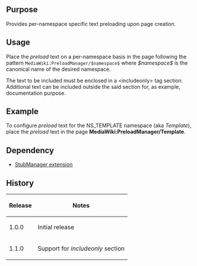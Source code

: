 {{Extension
|name        = PreloadManager
|status      = stable
|type        = parser
|author      = [[user:jldupont|Jean-Lou Dupont]]
|image       =
|version     = 1.1.0
|update      =
|mediawiki   = 1.11, 1.12
|download    = [http://mediawiki.googlecode.com/svn/tags/PreloadManager/ SVN]
|readme      =
|changelog   = See SVN ($Id$)
|description = Provides per-namespace specific text preloading upon page creation.
|parameters  =
|rights      =
|example     =
}}
== Purpose ==   
Provides per-namespace specific text preloading upon page creation.

== Usage ==
Place the ''preload'' text on a per-namespace basis in the page following the pattern <code>MediaWiki:PreloadManager/$namespace$</code> where ''$namespace$'' is the canonical name of the desired namespace.

The text to be included must be enclosed in a <nowiki><includeonly></nowiki> tag section. Additional text can be included outside the said section for, as example, documentation purpose.

== Example ==
To configure ''preload'' text for the NS_TEMPLATE namespace (aka ''Template''), place the ''preload'' text in the page '''MediaWiki:PreloadManager/Template'''.

== Dependency ==
* [[Extension:StubManager|StubManager extension]]

{{Pear|PreloadManager}}

== History ==
{|class='datatable'
! Release !! Notes
|-
| 1.0.0 || Initial release
|-
| 1.1.0 || Support for ''includeonly'' section
|}
